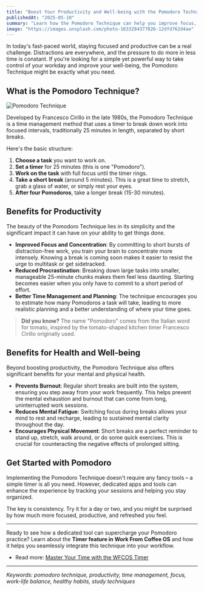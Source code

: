 ```yaml
---
title: "Boost Your Productivity and Well-being with the Pomodoro Technique"
publishedAt: "2025-05-10"
summary: "Learn how the Pomodoro Technique can help you improve focus, manage time effectively, and maintain a healthy work-life balance. Discover a simple yet powerful method for enhanced productivity."
image: "https://images.unsplash.com/photo-1633284377026-12dfd762d4ae"
---
```


In today's fast-paced world, staying focused and productive can be a real challenge. Distractions are everywhere, and the pressure to do more in less time is constant. If you're looking for a simple yet powerful way to take control of your workday and improve your well-being, the Pomodoro Technique might be exactly what you need.

## What is the Pomodoro Technique?

<Image
  src="https://images.unsplash.com/photo-1633284377026-12dfd762d4ae"
  alt="Pomodoro Technique"
/>

Developed by Francesco Cirillo in the late 1980s, the Pomodoro Technique is a time management method that uses a timer to break down work into focused intervals, traditionally 25 minutes in length, separated by short breaks.

Here's the basic structure:

1.  **Choose a task** you want to work on.
2.  **Set a timer** for 25 minutes (this is one "Pomodoro").
3.  **Work on the task** with full focus until the timer rings.
4.  **Take a short break** (around 5 minutes). This is a great time to stretch, grab a glass of water, or simply rest your eyes.
5.  **After four Pomodoros**, take a longer break (15-30 minutes).

## Benefits for Productivity

The beauty of the Pomodoro Technique lies in its simplicity and the significant impact it can have on your ability to get things done.

- **Improved Focus and Concentration**: By committing to short bursts of distraction-free work, you train your brain to concentrate more intensely. Knowing a break is coming soon makes it easier to resist the urge to multitask or get sidetracked.
- **Reduced Procrastination**: Breaking down large tasks into smaller, manageable 25-minute chunks makes them feel less daunting. Starting becomes easier when you only have to commit to a short period of effort.
- **Better Time Management and Planning**: The technique encourages you to estimate how many Pomodoros a task will take, leading to more realistic planning and a better understanding of where your time goes.

> **Did you know?** The name "Pomodoro" comes from the Italian word for tomato,
> inspired by the tomato-shaped kitchen timer Francesco Cirillo originally used.

## Benefits for Health and Well-being

Beyond boosting productivity, the Pomodoro Technique also offers significant benefits for your mental and physical health.

- **Prevents Burnout**: Regular short breaks are built into the system, ensuring you step away from your work frequently. This helps prevent the mental exhaustion and burnout that can come from long, uninterrupted work sessions.
- **Reduces Mental Fatigue**: Switching focus during breaks allows your mind to rest and recharge, leading to sustained mental clarity throughout the day.
- **Encourages Physical Movement**: Short breaks are a perfect reminder to stand up, stretch, walk around, or do some quick exercises. This is crucial for counteracting the negative effects of prolonged sitting.

## Get Started with Pomodoro

Implementing the Pomodoro Technique doesn't require any fancy tools – a simple timer is all you need. However, dedicated apps and tools can enhance the experience by tracking your sessions and helping you stay organized.

The key is consistency. Try it for a day or two, and you might be surprised by how much more focused, productive, and refreshed you feel.

---

Ready to see how a dedicated tool can supercharge your Pomodoro practice? Learn about the **Timer feature in Work From Coffee OS** and how it helps you seamlessly integrate this technique into your workflow.

- Read more: [Master Your Time with the WFCOS Timer](/blog/wfcos-timer-feature-deep-dive)

---

_Keywords: pomodoro technique, productivity, time management, focus, work-life balance, healthy habits, study techniques_
